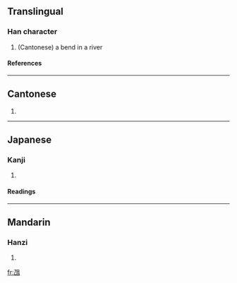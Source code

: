 ==Translingual==
===Han character===
{{Han char|rad=乙|as=05|sn=6|four=|canj=弓田 (NW)}}
# (Cantonese) a bend in a river
====References====
{{Han ref|kx=0084.141|dkj=00185|dj=0171.140|hdz=10053.070|uh=4E6A|ud=20074}}
----
==Cantonese==
{{yue-hanzi|jyut=kek6}}
# {{defn|Cantonese}}
----
==Japanese==
===Kanji===
{{ja-kanji|grade=|rs=乙05}}
# {{defn|Japanese}}
====Readings====
{{ja-readings|on=[[どう]] (dō), [[のう]] (nō)|kun=[[くま]] (kuma)}}
----
==Mandarin==
===Hanzi===
{{cmn-hanzi|pin=[[náng]] (nang2), [[nāng]] (nang1)|wg=nang<sup>1</sup>}}
# {{defn|Mandarin}}

[[fr:乪]]